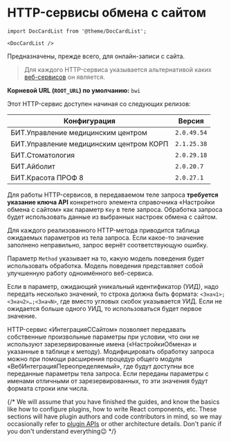 # HTTP-сервисы обмена с сайтом

```mdx-code-block
import DocCardList from '@theme/DocCardList';

<DocCardList />
```

Предназначены, прежде всего, для онлайн-записи с сайта.

> Для каждого HTTP-сервиса указывается альтернативой каких [веб-сервисов](../web-services/) он является.

**Корневой URL (`ROOT_URL`) по умолчанию:** `bwi`

Этот HTTP-сервис доступен начиная со следующих релизов:

| Конфигурация                            | Версия      |
|-----------------------------------------|-------------|
| БИТ.Управление медицинским центром      | `2.0.49.54` |
| БИТ.Управление медицинским центром КОРП | `2.1.25.38` |
| БИТ.Стоматология                        | `2.0.29.18` |
| БИТ.Айболит                             | `2.0.20.7`  |
| БИТ.Красота ПРОФ 8                      | `2.0.27.1`  |

Для работы HTTP-сервисов, в передаваемом теле запроса **требуется указание ключа API** конкретного элемента справочника «Настройки обмена с сайтом» как параметр `Key` в теле запроса. Обработка запроса будет использовать данные из выбранных настроек обмена с сайтом.

Для каждого реализованного HTTP-метода приводится таблица ожидаемых параметров из тела запроса. Если какое-то значение заполнено неправильно, запрос вернёт соответствующую ошибку.

Параметр `Method` указывает на то, какую модель поведения будет использовать обработка. Модель поведения представляет собой улучшенную работу одноимённого веб-сервиса.

Если в параметр, ожидающий уникальный идентификатор (УИД), надо передать несколько значений, то строка должна быть формата: `<Знач1>;<Знач2>…;<ЗначN>`, где вместо угловых скобок указывается УИД. Если не ожидается больше одного УИД, то использоваться будет первое значение.

HTTP-сервис «ИнтеграцияССайтом» позволяет передавать собственные произвольные параметры при условии, что они не используют зарезервированные имена («НастройкиОбмена» и указанные в таблице к методу). Модифицировать обработку запроса можно при помощи расширения процедур общего модуля «ВебИнтеграцияПереопределяемый», где будут доступны все переданные параметры тела запроса. Если переданы параметры с именами отличными от зарезервированных, то эти значения будут формата строки или числа.


{/* We will assume that you have finished the guides, and know the basics like how to configure plugins, how to write React components, etc. These sections will have plugin authors and code contributors in mind, so we may occasionally refer to [plugin APIs](../api/plugin-methods/README.mdx) or other architecture details. Don't panic if you don't understand everything😉 */}